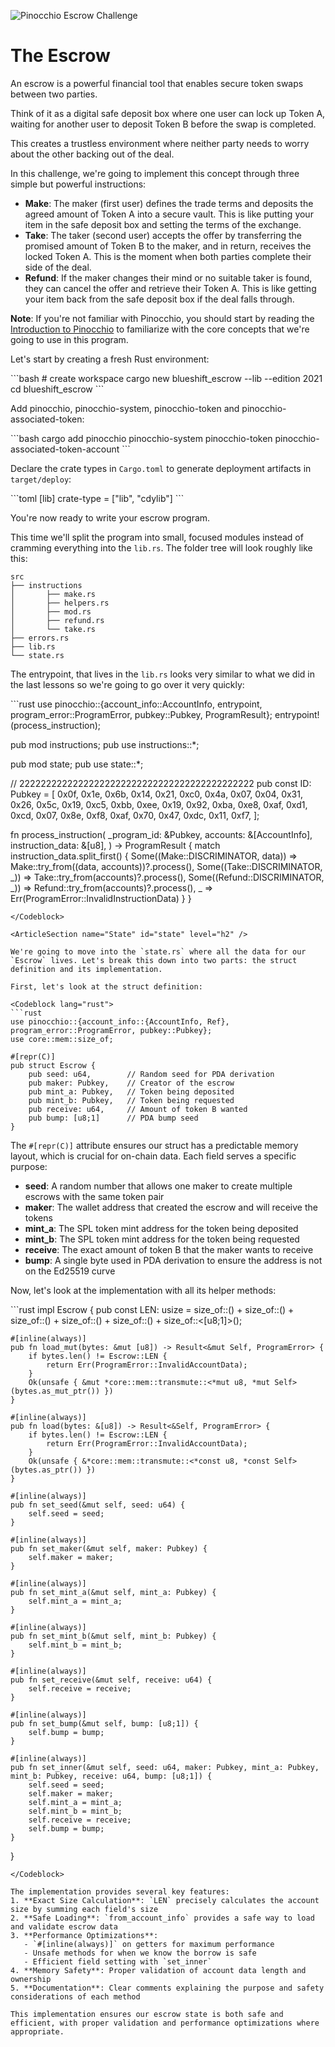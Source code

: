 ![Pinocchio Escrow Challenge](/graphics/challenge-banners/pinocchio-escrow.png)

# The Escrow

An escrow is a powerful financial tool that enables secure token swaps between two parties.

Think of it as a digital safe deposit box where one user can lock up Token A, waiting for another user to deposit Token B before the swap is completed.

This creates a trustless environment where neither party needs to worry about the other backing out of the deal.

In this challenge, we're going to implement this concept through three simple but powerful instructions:
- **Make**: The maker (first user) defines the trade terms and deposits the agreed amount of Token A into a secure vault. This is like putting your item in the safe deposit box and setting the terms of the exchange.
- **Take**: The taker (second user) accepts the offer by transferring the promised amount of Token B to the maker, and in return, receives the locked Token A. This is the moment when both parties complete their side of the deal.
- **Refund**: If the maker changes their mind or no suitable taker is found, they can cancel the offer and retrieve their Token A. This is like getting your item back from the safe deposit box if the deal falls through.

**Note**: If you're not familiar with Pinocchio, you should start by reading the [Introduction to Pinocchio](/en/courses/introduction-to-pinocchio) to familiarize with the core concepts that we're going to use in this program.

<ArticleSection name="Installation" id="installation" level="h2" />

Let's start by creating a fresh Rust environment:

<Codeblock lang="terminal">
```bash
# create workspace
cargo new blueshift_escrow --lib --edition 2021
cd blueshift_escrow
```
</Codeblock>

Add pinocchio, pinocchio-system, pinocchio-token and pinocchio-associated-token:

<Codeblock lang="terminal">
```bash
cargo add pinocchio pinocchio-system pinocchio-token pinocchio-associated-token-account
```
</Codeblock>

Declare the crate types in `Cargo.toml` to generate deployment artifacts in `target/deploy`:

<Codeblock lang="toml">
```toml
[lib]
crate-type = ["lib", "cdylib"]
```
</Codeblock>

You're now ready to write your escrow program.

<ArticleSection name="Template" id="template" level="h2" />

This time we'll split the program into small, focused modules instead of cramming everything into the `lib.rs`. The folder tree will look roughly like this:

```
src
├── instructions
│       ├── make.rs
│       ├── helpers.rs
│       ├── mod.rs
│       ├── refund.rs
│       └── take.rs
├── errors.rs
├── lib.rs
└── state.rs
```

The entrypoint, that lives in the `lib.rs` looks very similar to what we did in the last lessons so we're going to go over it very quickly:

<Codeblock lang="rust">
```rust
use pinocchio::{account_info::AccountInfo, entrypoint, program_error::ProgramError, pubkey::Pubkey, ProgramResult};
entrypoint!(process_instruction);

pub mod instructions;
pub use instructions::*;

pub mod state;
pub use state::*;

// 22222222222222222222222222222222222222222222
pub const ID: Pubkey = [
    0x0f, 0x1e, 0x6b, 0x14, 0x21, 0xc0, 0x4a, 0x07,
    0x04, 0x31, 0x26, 0x5c, 0x19, 0xc5, 0xbb, 0xee,
    0x19, 0x92, 0xba, 0xe8, 0xaf, 0xd1, 0xcd, 0x07,
    0x8e, 0xf8, 0xaf, 0x70, 0x47, 0xdc, 0x11, 0xf7,
];

fn process_instruction(
    _program_id: &Pubkey,
    accounts: &[AccountInfo],
    instruction_data: &[u8],
) -> ProgramResult {
    match instruction_data.split_first() {
        Some((Make::DISCRIMINATOR, data)) => Make::try_from((data, accounts))?.process(),
        Some((Take::DISCRIMINATOR, _)) => Take::try_from(accounts)?.process(),
        Some((Refund::DISCRIMINATOR, _)) => Refund::try_from(accounts)?.process(),
        _ => Err(ProgramError::InvalidInstructionData)
    }
}
```
</Codeblock>

<ArticleSection name="State" id="state" level="h2" />

We're going to move into the `state.rs` where all the data for our `Escrow` lives. Let's break this down into two parts: the struct definition and its implementation.

First, let's look at the struct definition:

<Codeblock lang="rust">
```rust
use pinocchio::{account_info::{AccountInfo, Ref}, program_error::ProgramError, pubkey::Pubkey};
use core::mem::size_of;

#[repr(C)]
pub struct Escrow {
    pub seed: u64,        // Random seed for PDA derivation
    pub maker: Pubkey,    // Creator of the escrow
    pub mint_a: Pubkey,   // Token being deposited
    pub mint_b: Pubkey,   // Token being requested
    pub receive: u64,     // Amount of token B wanted
    pub bump: [u8;1]      // PDA bump seed
}
```
</Codeblock>

The `#[repr(C)]` attribute ensures our struct has a predictable memory layout, which is crucial for on-chain data. Each field serves a specific purpose:
- **seed**: A random number that allows one maker to create multiple escrows with the same token pair
- **maker**: The wallet address that created the escrow and will receive the tokens
- **mint_a**: The SPL token mint address for the token being deposited
- **mint_b**: The SPL token mint address for the token being requested
- **receive**: The exact amount of token B that the maker wants to receive
- **bump**: A single byte used in PDA derivation to ensure the address is not on the Ed25519 curve

Now, let's look at the implementation with all its helper methods:

<Codeblock lang="rust">
```rust
impl Escrow {
    pub const LEN: usize = size_of::<u64>() 
    + size_of::<Pubkey>() 
    + size_of::<Pubkey>() 
    + size_of::<Pubkey>() 
    + size_of::<u64>()
    + size_of::<[u8;1]>();

    #[inline(always)]
    pub fn load_mut(bytes: &mut [u8]) -> Result<&mut Self, ProgramError> {
        if bytes.len() != Escrow::LEN {
            return Err(ProgramError::InvalidAccountData);
        }
        Ok(unsafe { &mut *core::mem::transmute::<*mut u8, *mut Self>(bytes.as_mut_ptr()) })
    }

    #[inline(always)]
    pub fn load(bytes: &[u8]) -> Result<&Self, ProgramError> {
        if bytes.len() != Escrow::LEN {
            return Err(ProgramError::InvalidAccountData);
        }
        Ok(unsafe { &*core::mem::transmute::<*const u8, *const Self>(bytes.as_ptr()) })
    }

    #[inline(always)]
    pub fn set_seed(&mut self, seed: u64) {
        self.seed = seed;
    }

    #[inline(always)]
    pub fn set_maker(&mut self, maker: Pubkey) {
        self.maker = maker;
    }

    #[inline(always)]
    pub fn set_mint_a(&mut self, mint_a: Pubkey) {
        self.mint_a = mint_a;
    }

    #[inline(always)]
    pub fn set_mint_b(&mut self, mint_b: Pubkey) {
        self.mint_b = mint_b;
    }

    #[inline(always)]
    pub fn set_receive(&mut self, receive: u64) {
        self.receive = receive;
    }

    #[inline(always)]
    pub fn set_bump(&mut self, bump: [u8;1]) {
        self.bump = bump;
    }

    #[inline(always)]
    pub fn set_inner(&mut self, seed: u64, maker: Pubkey, mint_a: Pubkey, mint_b: Pubkey, receive: u64, bump: [u8;1]) {
        self.seed = seed;
        self.maker = maker;
        self.mint_a = mint_a;
        self.mint_b = mint_b;
        self.receive = receive;
        self.bump = bump;
    }
}
```
</Codeblock>

The implementation provides several key features:
1. **Exact Size Calculation**: `LEN` precisely calculates the account size by summing each field's size
2. **Safe Loading**: `from_account_info` provides a safe way to load and validate escrow data
3. **Performance Optimizations**:
   - `#[inline(always)]` on getters for maximum performance
   - Unsafe methods for when we know the borrow is safe
   - Efficient field setting with `set_inner`
4. **Memory Safety**: Proper validation of account data length and ownership
5. **Documentation**: Clear comments explaining the purpose and safety considerations of each method

This implementation ensures our escrow state is both safe and efficient, with proper validation and performance optimizations where appropriate.
